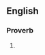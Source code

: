 ==English==

===Proverb===
{{en-proverb}}

# {{alternative form of|the end justifies the means|lang=en}}